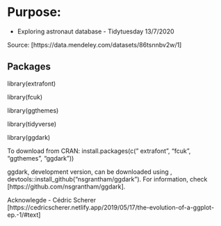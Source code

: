 # Purpose: 

- Exploring astronaut database - Tidytuesday 13/7/2020

Source: [https://data.mendeley.com/datasets/86tsnnbv2w/1]

## Packages

 library(extrafont)

 library(fcuk)

 library(ggthemes)

 library(tidyverse)
  
 library(ggdark)

To download from CRAN: install.packages(c(" extrafont", "fcuk", "ggthemes", "ggdark"))

ggdark, development version, can be downloaded using , devtools::install_github("nsgrantham/ggdark"). 
For information, check [https://github.com/nsgrantham/ggdark].

Acknowlegde - Cédric Scherer [https://cedricscherer.netlify.app/2019/05/17/the-evolution-of-a-ggplot-ep.-1/#text]
